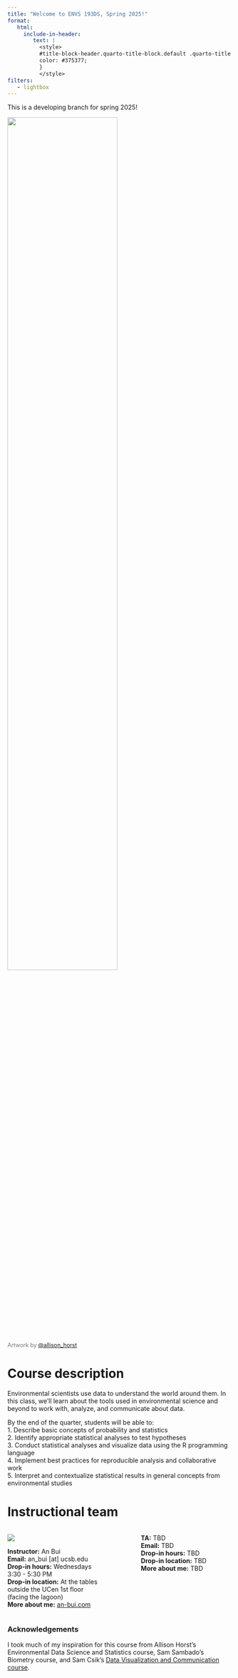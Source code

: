 ```yaml
---
title: "Welcome to ENVS 193DS, Spring 2025!"
format: 
   html:
     include-in-header: 
        text: |
          <style>
          #title-block-header.quarto-title-block.default .quarto-title .title {
          color: #375377;
          }
          </style>
filters:
   - lightbox
---
```


:::{.callout-warning}
This is a developing branch for spring 2025!
:::
    
![](images/ef5356a8-a9ee-4a54-9b62-7e1c4cb9f723.png){fig-alt="Two fuzzy monsters standing side-by-side outside of a door frame through which is a magical wonderland of different R communities, with a “mind blown” rainbow coming out of the one closest to the door. A welcome mat says “Welcome.”." fig-align="center" width="70%" .lightbox}

::: {style="font-size: 90%; color: #787878;"}

Artwork by [@allison_horst](https://allisonhorst.com/)

:::

# Course description

Environmental scientists use data to understand the world around them. In this class, we'll learn about the tools used in environmental science and beyond to work with, analyze, and communicate about data. 

By the end of the quarter, students will be able to:  
1. Describe basic concepts of probability and statistics  
2. Identify appropriate statistical analyses to test hypotheses    
3. Conduct statistical analyses and visualize data using the R programming language  
4. Implement best practices for reproducible analysis and collaborative work  
5. Interpret and contextualize statistical results in general concepts from environmental studies  

# Instructional team

:::: {.columns}

::: {.column width="40%"}

![](images/headshot-square.JPG)

**Instructor:** An Bui  
**Email:** an_bui [at] ucsb.edu  
**Drop-in hours:** Wednesdays 3:30 - 5:30 PM  
**Drop-in location:** At the tables outside the UCen 1st floor (facing the lagoon)  
**More about me:** [an-bui.com](https://an-bui.com/)  
:::

::: {.column width="10%"}
<!-- empty column to create gap -->
:::

::: {.column width="40%"}


**TA:** TBD  
**Email:** TBD  
**Drop-in hours:** TBD  
**Drop-in location:** TBD  
**More about me:** TBD  
:::

::::

### Acknowledgements

I took much of my inspiration for this course from Allison Horst's Environmental Data Science and Statistics course, Sam Sambado's Biometry course, and Sam Csik's [Data Visualization and Communication course](https://samanthacsik.github.io/EDS-240-data-viz/).





